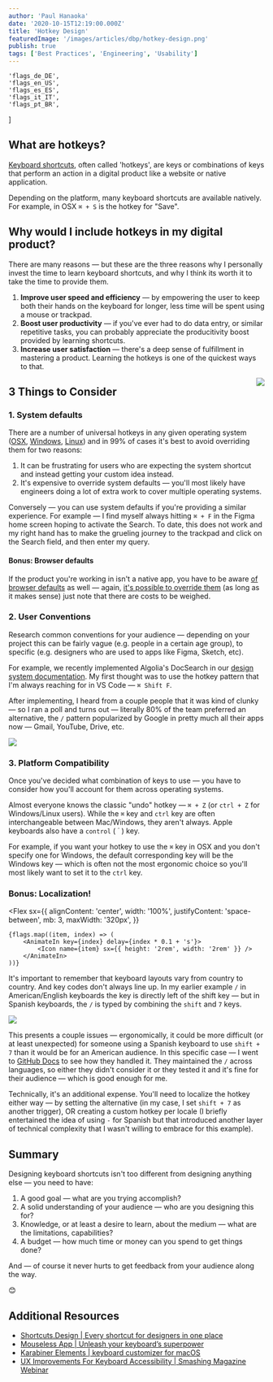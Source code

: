 ```yaml
---
author: 'Paul Hanaoka'
date: '2020-10-15T12:19:00.000Z'
title: 'Hotkey Design'
featuredImage: '/images/articles/dbp/hotkey-design.png'
publish: true
tags: ['Best Practices', 'Engineering', 'Usability']
---
```



	'flags_de_DE',
	'flags_en_US',
	'flags_es_ES',
	'flags_it_IT',
	'flags_pt_BR',
]

## What are hotkeys?

[Keyboard shortcuts](https://en.wikipedia.org/wiki/Keyboard_shortcut), often called 'hotkeys', are keys or combinations of keys that perform an action in a digital product like a website or native application.

Depending on the platform, many keyboard shortcuts are available natively. For example, in OSX `⌘ + S` is the hotkey for "Save".

## Why would I include hotkeys in my digital product?

There are many reasons — but these are the three reasons why I personally invest the time to learn keyboard shortcuts, and why I think its worth it to take the time to provide them.

1.  **Improve user speed and efficiency** — by empowering the user to keep both their hands on the keyboard for longer, less time will be spent using a mouse or trackpad.
1.  **Boost user productivity** — if you've ever had to do data entry, or similar repetitive tasks, you can probably appreciate the producitivity boost provided by learning shortcuts.
1.  **Increase user satisfaction** — there's a deep sense of fulfillment in mastering a product. Learning the hotkeys is one of the quickest ways to that.

<Image
	rounded
	dropShadow
	src="images/articles/dbp/keyboard.jpg"
	align="right"
	size="small"
	margin="3rem 0 3rem 3rem"
	caption="There are so many options."
/>

## 3 Things to Consider

### 1. System defaults

There are a number of universal hotkeys in any given operating system ([OSX](https://support.apple.com/en-us/HT201236), [Windows](https://support.microsoft.com/en-us/help/12445/windows-keyboard-shortcuts), [Linux](https://linuxhint.com/100_keyboard_shortcuts_linux/)) and in 99% of cases it's best to avoid overriding them for two reasons:

1. It can be frustrating for users who are expecting the system shortcut and instead getting your custom idea instead.
1. It's expensive to override system defaults — you'll most likely have engineers doing a lot of extra work to cover multiple operating systems.

Conversely — you can use system defaults if you're providing a similar experience. For example — I find myself always hitting `⌘ + F` in the Figma home screen hoping to activate the Search. To date, this does not work and my right hand has to make the grueling journey to the trackpad and click on the Search field, and then enter my query.

#### Bonus: Browser defaults

If the product you're working in isn't a native app, you have to be aware [of browser defaults](https://blog.codinghorror.com/standard-browser-keyboard-shortcuts/) as well — again, [it's possible to override them](https://stackoverflow.com/questions/3680919/overriding-browsers-keyboard-shortcuts) (as long as it makes sense) just note that there are costs to be weighed.

### 2. User Conventions

Research common conventions for your audience — depending on your project this can be fairly vague (e.g. people in a certain age group), to specific (e.g. designers who are used to apps like Figma, Sketch, etc).

For example, we recently implemented Algolia's DocSearch in our [design system documentation](/lexicon/get-started). My first thought was to use the hotkey pattern that I'm always reaching for in VS Code — `⌘ Shift F`.

After implementing, I heard from a couple people that it was kind of clunky — so I ran a poll and turns out — literally 80% of the team preferred an alternative, the `/` pattern popularized by Google in pretty much all their apps now — Gmail, YouTube, Drive, etc.

<Image
	rounded
	dropShadow
	src="images/articles/dbp/lexicon-search.jpg"
	align="center"
	size="large"
	margin="3rem -3rem 3rem"
	caption="/	>	⌘ ⬆ F"
/>

### 3. Platform Compatibility

Once you've decided what combination of keys to use — you have to consider how you'll account for them across operating systems.

Almost everyone knows the classic "undo" hotkey — `⌘ + Z` (or `ctrl + Z` for Windows/Linux users). While the `⌘` key and `ctrl` key are often interchangeable between Mac/Windows, they aren't always. Apple keyboards also have a `control` (`＾`) key.

For example, if you want your hotkey to use the `⌘` key in OSX and you don't specify one for Windows, the default corresponding key will be the Windows key — which is often not the most ergonomic choice so you'll most likely want to set it to the `ctrl` key.

### Bonus: Localization!

<Flex
	sx={{
		alignContent: 'center',
		width: '100%',
		justifyContent: 'space-between',
		mb: 3,
		maxWidth: '320px',
	}}
>
	{flags.map((item, index) => (
		<AnimateIn key={index} delay={index * 0.1 + 's'}>
			<Icon name={item} sx={{ height: '2rem', width: '2rem' }} />
		</AnimateIn>
	))}
</Flex>

It's important to remember that keyboard layouts vary from country to country. And key codes don't always line up. In my earlier example `/` in American/English keyboards the key is directly left of the shift key — but in Spanish keyboards, the `/` is typed by combining the `shift` and `7` keys. 

<Image
	rounded
	dropShadow
	src="images/articles/dbp/spanish-iso-keyboard.png"
	align="center"
	size="large"
	margin="3rem -3rem 3rem"
	caption="Add an international keyboard on your screen "
/>

This presents a couple issues — ergonomically, it could be more difficult (or at least unexpected) for someone using a Spanish keyboard to use `shift + 7` than it would be for an American audience. In this specific case — I went to [GitHub Docs](https://docs.github.com/es) to see how they handled it. They maintained the `/` across languages, so either they didn't consider it or they tested it and it's fine for their audience — which is good enough for me.

Technically, it's an additional expense. You'll need to localize the hotkey either way — by setting the alternative (in my case, I set `shift + 7` as another trigger), OR creating a custom hotkey per locale (I briefly entertained the idea of using `-` for Spanish but that introduced another layer of technical complexity that I wasn't willing to embrace for this example).

## Summary

Designing keyboard shortcuts isn't too different from designing anything else — you need to have:

1. A good goal — what are you trying accomplish?
1. A solid understanding of your audience — who are you designing this for?
1. Knowledge, or at least a desire to learn, about the medium — what are the limitations, capabilities?
1. A budget — how much time or money can you spend to get things done?

And — of course it never hurts to get feedback from your audience along the way. 

😊

## Additional Resources

-   [Shortcuts.Design | Every shortcut for designers in one place](https://shortcuts.design/)
-   [Mouseless App | Unleash your keyboard’s superpower](https://mouseless.app/)
-   [Karabiner Elements | keyboard customizer for macOS](https://karabiner-elements.pqrs.org/)
-   [UX Improvements For Keyboard Accessibility | Smashing Magazine Webinar](https://vimeo.com/346088111)
